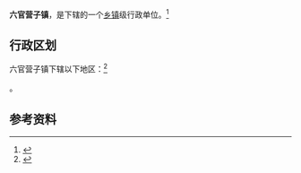 {{中国乡级行政区|21/13/24/108/000}}

'''六官营子镇'''，是{{PRC admin/fullname|21/13/24/108/000|3}}下辖的一个[[乡镇|乡镇]]级行政单位。<ref>{{PRC admin/ref sgc|{{PRC admin/parent|21/13/24/108/000}}}}</ref>

== 行政区划 ==

六官营子镇下辖以下地区：<ref>{{PRC admin/ref sgc|21/13/24/108/000}}</ref>

{{PRC admin/children|21/13/24/108/000}}。

== 参考资料 ==

{{reflist}}

{{行政区划小作品}}
{{PRC admin/navcat|21/13/24/108/000}}